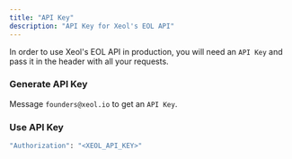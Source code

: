 ```yaml
---
title: "API Key"
description: "API Key for Xeol's EOL API"
---
```


In order to use Xeol's EOL API in production, you will need an `API Key` and pass it in the header with all your requests.

### Generate API Key
Message `founders@xeol.io` to get an `API Key`.

### Use API Key
```bash
"Authorization": "<XEOL_API_KEY>"
```